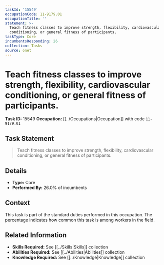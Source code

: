 ```yaml
---
taskId: '15549'
occupationCode: 11-9179.01
occupationTitle: ''
statement: >-
  Teach fitness classes to improve strength, flexibility, cardiovascular
  conditioning, or general fitness of participants.
taskType: Core
incumbentsResponding: 26
collection: Tasks
source: onet
---
```

# Teach fitness classes to improve strength, flexibility, cardiovascular conditioning, or general fitness of participants.

**Task ID:** 15549
**Occupation:** [[../Occupations|Occupation]] with code `11-9179.01`

## Task Statement

> Teach fitness classes to improve strength, flexibility, cardiovascular conditioning, or general fitness of participants.

## Details

- **Type:** Core
- **Performed By:** 26.0% of incumbents

## Context

This task is part of the standard duties performed in this occupation. The percentage indicates how common this task is among workers in the field.

## Related Information

- **Skills Required:** See [[../Skills|Skills]] collection
- **Abilities Required:** See [[../Abilities|Abilities]] collection
- **Knowledge Required:** See [[../Knowledge|Knowledge]] collection
